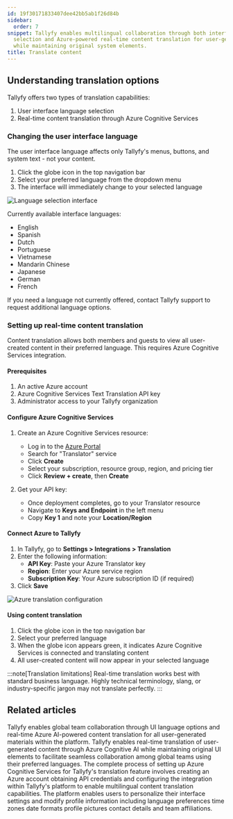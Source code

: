 ```yaml
---
id: 19f30171833407dee42bb5ab1f26d84b
sidebar:
  order: 7
snippet: Tallyfy enables multilingual collaboration through both interface language
  selection and Azure-powered real-time content translation for user-generated materials
  while maintaining original system elements.
title: Translate content
---
```


## Understanding translation options

Tallyfy offers two types of translation capabilities:
1. User interface language selection
2. Real-time content translation through Azure Cognitive Services

### Changing the user interface language

The user interface language affects only Tallyfy's menus, buttons, and system text - not your content.

1. Click the globe icon in the top navigation bar
2. Select your preferred language from the dropdown menu
3. The interface will immediately change to your selected language

![Language selection interface](https://screenshots.tallyfy.com/tallyfy%2Fpro%2Fdesktop-light-change-language.png)

Currently available interface languages:
- English
- Spanish
- Dutch
- Portuguese
- Vietnamese
- Mandarin Chinese
- Japanese
- German
- French

If you need a language not currently offered, contact Tallyfy support to request additional language options.

### Setting up real-time content translation

Content translation allows both members and guests to view all user-created content in their preferred language. This requires Azure Cognitive Services integration.

#### Prerequisites

1. An active Azure account
2. Azure Cognitive Services Text Translation API key
3. Administrator access to your Tallyfy organization

#### Configure Azure Cognitive Services

1. Create an Azure Cognitive Services resource:
   - Log in to the [Azure Portal](https://portal.azure.com/)
   - Search for "Translator" service
   - Click **Create**
   - Select your subscription, resource group, region, and pricing tier
   - Click **Review + create**, then **Create**

2. Get your API key:
   - Once deployment completes, go to your Translator resource
   - Navigate to **Keys and Endpoint** in the left menu
   - Copy **Key 1** and note your **Location/Region**

#### Connect Azure to Tallyfy

1. In Tallyfy, go to **Settings > Integrations > Translation**
2. Enter the following information:
   - **API Key**: Paste your Azure Translator key
   - **Region**: Enter your Azure service region
   - **Subscription Key**: Your Azure subscription ID (if required)
3. Click **Save**

![Azure translation configuration](https://screenshots.tallyfy.com/tallyfy%2Fpro%2Fdesktop-light-translate-service.png)

#### Using content translation

1. Click the globe icon in the top navigation bar
2. Select your preferred language
3. When the globe icon appears green, it indicates Azure Cognitive Services is connected and translating content
4. All user-created content will now appear in your selected language

:::note[Translation limitations]
Real-time translation works best with standard business language. Highly technical terminology, slang, or industry-specific jargon may not translate perfectly.
:::


## Related articles
<CardGrid>
<LinkTitleCard header="<b>Integrations > Azure Translation Services</b>" href="/products/pro/integrations/azure-translation/" > Tallyfy enables global team collaboration through UI language options and real-time Azure AI-powered content translation for all user-generated materials within the platform. </LinkTitleCard>
<LinkTitleCard header="<b>Azure Translation > How to use content translation</b>" href="/products/pro/integrations/azure-translation/how-to-use-content-translation/" > Tallyfy enables real-time translation of user-generated content through Azure Cognitive AI while maintaining original UI elements to facilitate seamless collaboration among global teams using their preferred languages. </LinkTitleCard>
<LinkTitleCard header="<b>Azure Translation > How to set up Azure Cognitive AI integration</b>" href="/products/pro/integrations/azure-translation/how-to-set-up-azure-cognitive-ai-integration/" > The complete process of setting up Azure Cognitive Services for Tallyfy's translation feature involves creating an Azure account obtaining API credentials and configuring the integration within Tallyfy's platform to enable multilingual content translation capabilities. </LinkTitleCard>
<LinkTitleCard header="<b>Personal Settings > Personalization settings</b>" href="/products/pro/settings/personal-settings/personalization-settings/" > The platform enables users to personalize their interface settings and modify profile information including language preferences time zones date formats profile pictures contact details and team affiliations. </LinkTitleCard>
</CardGrid>